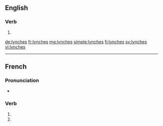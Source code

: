 ==English==

===Verb===
{{head|en|verb form}}

# {{en-third-person singular of|lynch}}

[[de:lynches]]
[[fr:lynches]]
[[mg:lynches]]
[[simple:lynches]]
[[fi:lynches]]
[[sv:lynches]]
[[vi:lynches]]

----
{{also|lynchés}}
==French==

===Pronunciation===
* {{homophones|lynche|lynchent|lang=fr}}

===Verb===
{{fr-verb-form}}

# {{conjugation of|lyncher||2|s|pres|ind|lang=fr}}
# {{conjugation of|lyncher||2|s|pres|sub|lang=fr}}

{{rfc-auto}}
